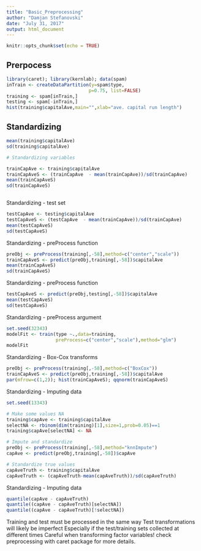 ---
title: "Basic_Preprocessing"
author: "Damjan Stefanovski"
date: "July 31, 2017"
output: html_document
---

```{r setup, include=FALSE}
knitr::opts_chunk$set(echo = TRUE)
```

## Prerpocess 

```{r}
library(caret); library(kernlab); data(spam)
inTrain <- createDataPartition(y=spam$type,
                              p=0.75, list=FALSE)
training <- spam[inTrain,]
testing <- spam[-inTrain,]
hist(training$capitalAve,main="",xlab="ave. capital run length")


```

## Standardizing

```{r}
mean(training$capitalAve)
sd(training$capitalAve)

# Standardizing variables

trainCapAve <- training$capitalAve
trainCapAveS <- (trainCapAve  - mean(trainCapAve))/sd(trainCapAve) 
mean(trainCapAveS)
sd(trainCapAveS)



```



Standardizing - test set

```{r}
testCapAve <- testing$capitalAve
testCapAveS <- (testCapAve  - mean(trainCapAve))/sd(trainCapAve) 
mean(testCapAveS)
sd(testCapAveS)
```


Standardizing - preProcess function

```{r}
preObj <- preProcess(training[,-58],method=c("center","scale"))
trainCapAveS <- predict(preObj,training[,-58])$capitalAve
mean(trainCapAveS)
sd(trainCapAveS)
```

Standardizing - preProcess function

```{r}
testCapAveS <- predict(preObj,testing[,-58])$capitalAve
mean(testCapAveS)
sd(testCapAveS)
```



Standardizing - preProcess argument

```{r}


set.seed(32343)
modelFit <- train(type ~.,data=training,
                  preProcess=c("center","scale"),method="glm")
modelFit
```

Standardizing - Box-Cox transforms

```{r}
preObj <- preProcess(training[,-58],method=c("BoxCox"))
trainCapAveS <- predict(preObj,training[,-58])$capitalAve
par(mfrow=c(1,2)); hist(trainCapAveS); qqnorm(trainCapAveS)
```


Standardizing - Imputing data

```{r}
set.seed(13343)

# Make some values NA
training$capAve <- training$capitalAve
selectNA <- rbinom(dim(training)[1],size=1,prob=0.05)==1
training$capAve[selectNA] <- NA

# Impute and standardize
preObj <- preProcess(training[,-58],method="knnImpute")
capAve <- predict(preObj,training[,-58])$capAve

# Standardize true values
capAveTruth <- training$capitalAve
capAveTruth <- (capAveTruth-mean(capAveTruth))/sd(capAveTruth)
```

Standardizing - Imputing data
```{r}
quantile(capAve - capAveTruth)
quantile((capAve - capAveTruth)[selectNA])
quantile((capAve - capAveTruth)[!selectNA])
```



Training and test must be processed in the same way
Test transformations will likely be imperfect
Especially if the test/training sets collected at different times
Careful when transforming factor variables!
check preprocessing with caret package for more details. 






